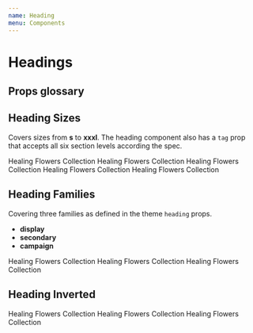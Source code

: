 ```yaml
---
name: Heading
menu: Components
---
```



# Headings

## Props glossary

<Props of={Heading} />

## Heading Sizes

Covers sizes from **s** to **xxxl**.
The heading component also has a `tag` prop that accepts all six section levels according the spec.

<Playground>
  <Heading tag="h1" size="xxl">
    Healing Flowers Collection
  </Heading>
  <Heading tag="h2" size="xl">
    Healing Flowers Collection
  </Heading>
  <Heading tag="h3" size="l">
    Healing Flowers Collection
  </Heading>
  <Heading tag="h4" size="m">
    Healing Flowers Collection
  </Heading>
  <Heading tag="h5" size="s">
    Healing Flowers Collection
  </Heading>
</Playground>

## Heading Families

Covering three families as defined in the theme `heading` props.

- **display**
- **secondary**
- **campaign**

<Playground>
  <Heading tag="h2" size="xxl">
    Healing Flowers Collection
  </Heading>
  <Heading tag="h2" size="xxl" family="secondary">
    Healing Flowers Collection
  </Heading>
  <Heading tag="h2" size="xxl" family="campaign">
    Healing Flowers Collection
  </Heading>
</Playground>

## Heading Inverted

<Playground>
  <Box bg="corals" p={3}>
    <Heading tag="h2" size="xxl" inverted>
      Healing Flowers Collection
    </Heading>
    <Heading tag="h2" size="xxl" family="secondary" inverted>
      Healing Flowers Collection
    </Heading>
    <Heading tag="h2" size="xxl" family="campaign" inverted>
      Healing Flowers Collection
    </Heading>
  </Box>
</Playground>
